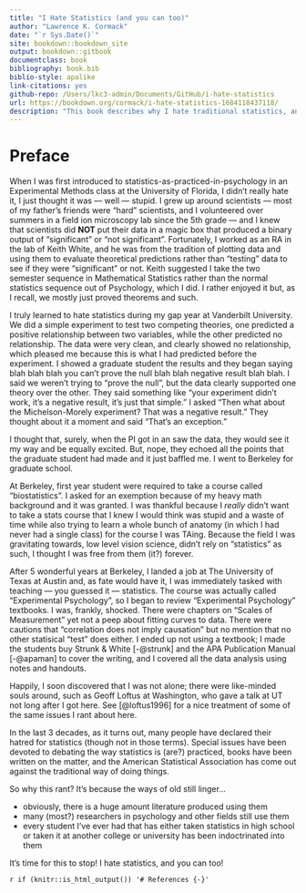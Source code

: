 ```yaml
--- 
title: "I Hate Statistics (and you can too)"
author: "Lawrence K. Cormack"
date: "`r Sys.Date()`"
site: bookdown::bookdown_site
output: bookdown::gitbook
documentclass: book
bibliography: book.bib
biblio-style: apalike
link-citations: yes
github-repo: /Users/lkc3-admin/Documents/GitHub/i-hate-statistics
url: https://bookdown.org/cormack/i-hate-statistics-1684118437118/
description: "This book describes why I hate traditional statistics, and what I think should be done about it."
---
```


# Preface {-}

When I was first introduced to statistics-as-practiced-in-psychology in an Experimental Methods class at the University of Florida, I didn't really hate it, I just thought it was — well — stupid. I grew up around scientists — most of my father's friends were "hard" scientists, and I volunteered over summers in a field ion microscopy lab since the 5th grade — and I knew that scientists did **NOT** put their data in a magic box that produced a binary output of "significant" or "not significant". Fortunately, I worked as an RA in the lab of Keith White, and he was from the tradition of plotting data and using them to evaluate theoretical predictions rather than "testing" data to see if they were "significant" or not. Keith suggested I take the two semester sequence in Mathematical Statistics rather than the normal statistics sequence out of Psychology, which I did. I rather enjoyed it but, as I recall, we mostly just proved theorems and such.

I truly learned to hate statistics during my gap year at Vanderbilt University. We did a simple experiment to test two competing theories, one predicted a positive relationship between two variables, while the other predicted no relationship. The data were very clean, and clearly showed no relationship, which pleased me because this is what I had predicted before the experiment. I showed a graduate student the results and they began saying blah blah blah you can't prove the null blah blah negative result blah blah. I said we weren't trying to "prove the null", but the data clearly supported one theory over the other. They said something like "your experiment didn't work, it's a negative result, it's just that simple." I asked "Then what about the Michelson-Morely experiment? That was a negative result." They thought about it a moment and said "That's an exception."

I thought that, surely, when the PI got in an saw the data, they would see it my way and be equally excited. But, nope, they echoed all the points that the graduate student had made and it just baffled me. I went to Berkeley for graduate school.

At Berkeley, first year student were required to take a course called "biostatistics". I asked for an exemption because of my heavy math background and it was granted. I was thankful because I *really* didn't want to take a stats course that I knew I would think was stupid and a waste of time while also trying to learn a whole bunch of anatomy (in which I had never had a single class) for the course I was TAing. Because the field I was gravitating towards, low level vision science, didn't rely on "statistics" as such, I thought I was free from them (it?) forever.

After 5 wonderful years at Berkeley, I landed a job at The University of Texas at Austin and, as fate would have it, I was immediately tasked with teaching — you guessed it — statistics. The course was actually called "Experimental Psychology", so I began to review "Experimental Psychology" textbooks. I was, frankly, shocked. There were chapters on "Scales of Measurement" yet not a peep about fitting curves to data. There were cautions that "correlation does not imply causation" but no mention that no other statisical "test" does either. I ended up not using a textbook; I made the students buy Strunk & White [-@strunk] and the APA Publication Manual [-@apaman] to cover the writing, and I covered all the data analysis using notes and handouts.

Happily, I soon discovered that I was not alone; there were like-minded souls around, such as Geoff Loftus at Washington, who gave a talk at UT not long after I got here. See [@loftus1996] for a nice treatment of some of the same issues I rant about here.

In the last 3 decades, as it turns out, many people have declared their hatred for statistics (though not in those terms). Special issues have been devoted to debating the way statistics is (are?) practiced, books have been written on the matter, and the American Statistical Association has come out against the traditional way of doing things.

So why this rant? It's because the ways of old still linger...

- obviously, there is a huge amount literature produced using them
- many (most?) researchers in psychology and other fields still use them
- every student I've ever had that has either taken statistics in high school or taken it at another college or university has been indoctrinated into them

It's time for this to stop! I hate statistics, and you can too!


`r if (knitr::is_html_output()) '# References {-}'`
